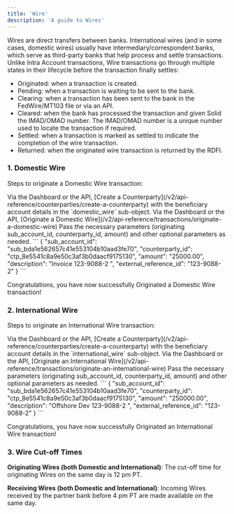 ```yaml
---
title: 'Wire'
description: 'A guide to Wires'
---
```

Wires are direct transfers between banks. International wires (and in some cases, domestic wires) usually have intermediary/correspondent banks, which serve as third-party banks that help process and settle transactions. Unlike Intra Account transactions, Wire transactions go through multiple states in their lifecycle before the transaction finally settles:
- Originated: when a transaction is created.
- Pending: when a transaction is waiting to be sent to the bank.
- Clearing: when a transaction has been sent to the bank in the FedWire/MT103 file or via an API. 
- Cleared: when the bank has processed the transaction and given Solid the IMAD/OMAD number. The IMAD/OMAD number is a unique number used to locate the transaction if required. 
- Settled: when a transaction is marked as settled to indicate the completion of the wire transaction.
- Returned: when the originated wire transaction is returned by the RDFI.

### 1. Domestic Wire ###
Steps to originate a Domestic Wire transaction:

<Steps>
  <Step title="Create Counterparty">
     Via the Dashboard or the API, [Create a Counterparty](/v2/api-reference/counterparties/create-a-counterparty) with the beneficiary account details in the `domestic_wire` sub-object. 
  </Step>
  <Step title="Originate a Domestic Wire Transaction">
    Via the Dashboard or the API, [Originate a Domestic Wire](/v2/api-reference/transactions/originate-a-domestic-wire)
  </Step>
  <Step title="Pass Parameters">
    Pass the necessary parameters (originating sub_account_id, counterparty_id, amount) and other optional parameters as needed.
```
{
  "sub_account_id": "sub_bda1e562657c41e553104b10aad3fe70",
  "counterparty_id": "ctp_8e5541c8a9e50c3af3b0daacf9175130",
  "amount": "25000.00",
  "description": "Invoice 123-9088-2 ",
  "external_reference_id": "123-9088-2"
}
```
  </Step>
</Steps>

<Check>Congratulations, you have now successfully Originated a Domestic Wire transaction!</Check>

### 2. International Wire ###
Steps to originate an International Wire transaction:

<Steps>
  <Step title="Create Counterparty">
     Via the Dashboard or the API, [Create a Counterparty](/v2/api-reference/counterparties/create-a-counterparty) with the beneficiary account details in the `international_wire` sub-object. 
  </Step>
  <Step title="Originate an International Wire Transaction">
    Via the Dashboard or the API, [Originate an International Wire](/v2/api-reference/transactions/originate-an-international-wire)
  </Step>
  <Step title="Pass Parameters">
    Pass the necessary parameters (originating sub_account_id, counterparty_id, amount) and other optional parameters as needed.
```
{
  "sub_account_id": "sub_bda1e562657c41e553104b10aad3fe70",
  "counterparty_id": "ctp_8e5541c8a9e50c3af3b0daacf9175130",
  "amount": "250000.00",
  "description": "Offshore Dev 123-9088-2 ",
  "external_reference_id": "123-9088-2"
}
```
  </Step>
</Steps>

<Check>Congratulations, you have now successfully Originated an International Wire transaction!</Check>

### 3. Wire Cut-off Times ###
**Originating Wires (both Domestic and International)**: The cut-off time for originating Wires on the same day is 12 pm PT.

**Receiving Wires (both Domestic and International)**: Incoming Wires received by the partner bank before 4 pm PT are made available on the same day.